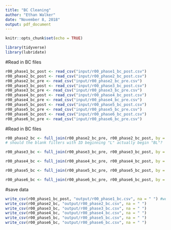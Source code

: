 ```yaml
---
title: "BC Cleaning"
author: "Ethan Walker"
date: "November 8, 2018"
output: pdf_document
---
```


```r
knitr::opts_chunk$set(echo = TRUE)
```

```r
library(tidyverse)
library(lubridate)
```

#Read in BC files
```r
r00_phase1_bc_post <- read_csv("input/r00_phase1_bc_post.csv")
r00_phase2_bc_post <- read_csv("input/r00_phase2_bc_post.csv")
r00_phase2_bc_pre <- read_csv("input/r00_phase2_bc_pre.csv")
r00_phase3_bc_post <- read_csv("input/r00_phase3_bc_post.csv")
r00_phase3_bc_pre <- read_csv("input/r00_phase3_bc_pre.csv")
r00_phase4_bc_post <- read_csv("input/r00_phase4_bc_post.csv")
r00_phase4_bc_pre <- read_csv("input/r00_phase4_bc_pre.csv")
r00_phase5_bc_post <- read_csv("input/r00_phase5_bc_post.csv")
r00_phase5_bc_pre <- read_csv("input/r00_phase5_bc_pre.csv")
r00_phase6_bc_post <- read_csv("input/r00_phase6_bc_post.csv")
r00_phase6_bc_pre <- read_csv("input/r00_phase6_bc_pre.csv")
```

#Read in BC files
```r
r00_phase2_bc <- full_join(r00_phase2_bc_pre, r00_phase2_bc_post, by = "filter_id")
# should the blank filters with ID beginning "L" actually begin "BL"?

r00_phase3_bc <- full_join(r00_phase3_bc_pre, r00_phase3_bc_post, by = "filter_id")

r00_phase4_bc <- full_join(r00_phase4_bc_pre, r00_phase4_bc_post, by = "filter_id")

r00_phase5_bc <- full_join(r00_phase5_bc_pre, r00_phase5_bc_post, by = "filter_id")

r00_phase6_bc <- full_join(r00_phase6_bc_pre, r00_phase6_bc_post, by = "filter_id")
```

#save data
```r
write_csv(r00_phase1_bc_post, "output/r00_phase1_bc.csv", na = " ") #we didn't pre-scan for phase 1
write_csv(r00_phase2_bc, "output/r00_phase2_bc.csv", na = " ")
write_csv(r00_phase3_bc, "output/r00_phase3_bc.csv", na = " ")
write_csv(r00_phase4_bc, "output/r00_phase4_bc.csv", na = " ")
write_csv(r00_phase5_bc, "output/r00_phase5_bc.csv", na = " ")
write_csv(r00_phase6_bc, "output/r00_phase6_bc.csv", na = " ")
```

